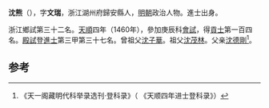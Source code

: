 '''沈熊'''（{{bd|1427年||？}}），字'''文瑞'''，浙江湖州府歸安縣人，[[明朝|明朝]]政治人物。進士出身。

浙江鄉試第三十二名。[[天顺_(明朝)|天順]]四年（1460年），參加庚辰科[[會試|會試]]，得[[貢士|貢士]]第一百四名。[[殿試|殿試]]登[[進士|進士]]第三甲第三十七名。曾祖父[[沈子華|沈子華]]。祖父[[沈茂林|沈茂林]]。父亲[[沈德剛|沈德剛]]<ref>《天一阁藏明代科举录选刊·登科录》（ 《天顺四年进士登科录》）</ref>。

==参考==
{{reflist}}
{{明朝人物小作品}}
{{天順四年庚辰科殿試金榜}}